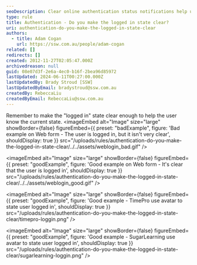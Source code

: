```yaml
---
seoDescription: Clear online authentication status notifications help users understand their logged-in state.
type: rule
title: Authentication - Do you make the logged in state clear?
uri: authentication-do-you-make-the-logged-in-state-clear
authors:
  - title: Adam Cogan
    url: https://ssw.com.au/people/adam-cogan
related: []
redirects: []
created: 2012-11-27T02:05:47.000Z
archivedreason: null
guid: 08e07d3f-2e6a-4ec0-b16f-2bea96d85972
lastUpdated: 2024-06-11T00:27:00.000Z
lastUpdatedBy: Brady Stroud [SSW]
lastUpdatedByEmail: bradystroud@ssw.com.au
createdBy: RebeccaLiu
createdByEmail: RebeccaLiu@ssw.com.au
---
```


Remember to make the "logged in" state clear enough to help the user know the current state.
<imageEmbed
  alt="Image"
  size="large"
  showBorder={false}
  figureEmbed={{
    preset: "badExample",
    figure: 'Bad example on Web form - The user is logged in, but it isn\'t very clear',
    shouldDisplay: true
  }}
  src="/uploads/rules/authentication-do-you-make-the-logged-in-state-clear/../../assets/weblogin_bad.gif"
/>

<imageEmbed
  alt="Image"
  size="large"
  showBorder={false}
  figureEmbed={{
    preset: "goodExample",
    figure: 'Good example on Web form - It\'s clear that the user is logged in',
    shouldDisplay: true
  }}
  src="/uploads/rules/authentication-do-you-make-the-logged-in-state-clear/../../assets/weblogin_good.gif"
/>

<imageEmbed
  alt="Image"
  size="large"
  showBorder={false}
  figureEmbed={{
    preset: "goodExample",
    figure: 'Good example - TimePro use avatar to state user logged in',
    shouldDisplay: true
  }}
  src="/uploads/rules/authentication-do-you-make-the-logged-in-state-clear/timepro-loggin.png"
/>

<imageEmbed
  alt="Image"
  size="large"
  showBorder={false}
  figureEmbed={{
    preset: "goodExample",
    figure: 'Good example - SugarLearning use avatar to state user logged in',
    shouldDisplay: true
  }}
  src="/uploads/rules/authentication-do-you-make-the-logged-in-state-clear/sugarlearning-loggin.png"
/>
